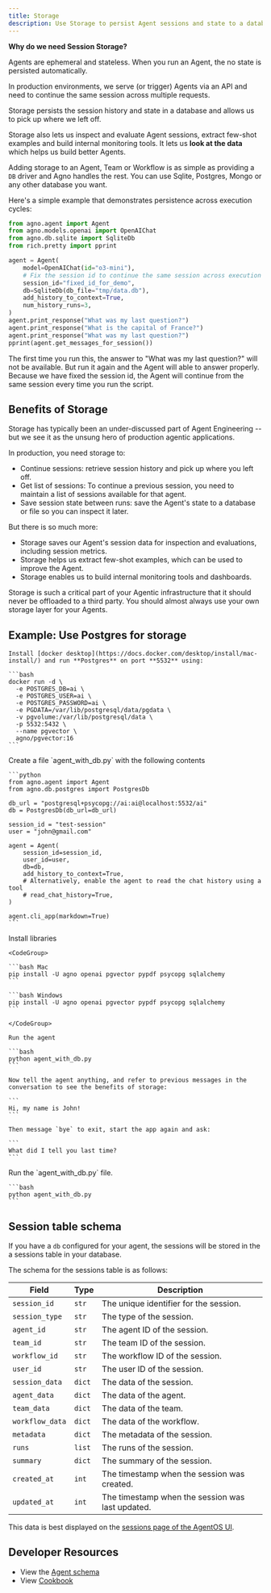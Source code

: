 ```yaml
---
title: Storage
description: Use Storage to persist Agent sessions and state to a database or file.
---
```


**Why do we need Session Storage?**

Agents are ephemeral and stateless. When you run an Agent, the no state is persisted automatically.

In production environments, we serve (or trigger) Agents via an API and need to continue the same session across multiple requests.

Storage persists the session history and state in a database and allows us to pick up where we left off.

Storage also lets us inspect and evaluate Agent sessions, extract few-shot examples and build internal monitoring tools. It lets us **look at the data** which helps us build better Agents.

Adding storage to an Agent, Team or Workflow is as simple as providing a `DB` driver and Agno handles the rest. You can use Sqlite, Postgres, Mongo or any other database you want.

Here's a simple example that demonstrates persistence across execution cycles:

```python storage.py
from agno.agent import Agent
from agno.models.openai import OpenAIChat
from agno.db.sqlite import SqliteDb
from rich.pretty import pprint

agent = Agent(
    model=OpenAIChat(id="o3-mini"),
    # Fix the session id to continue the same session across execution cycles
    session_id="fixed_id_for_demo",
    db=SqliteDb(db_file="tmp/data.db"),
    add_history_to_context=True,
    num_history_runs=3,
)
agent.print_response("What was my last question?")
agent.print_response("What is the capital of France?")
agent.print_response("What was my last question?")
pprint(agent.get_messages_for_session())
```

The first time you run this, the answer to "What was my last question?" will not be available. But run it again and the Agent will able to answer properly. Because we have fixed the session id, the Agent will continue from the same session every time you run the script.

## Benefits of Storage

Storage has typically been an under-discussed part of Agent Engineering -- but we see it as the unsung hero of production agentic applications.

In production, you need storage to:

- Continue sessions: retrieve session history and pick up where you left off.
- Get list of sessions: To continue a previous session, you need to maintain a list of sessions available for that agent.
- Save session state between runs: save the Agent's state to a database or file so you can inspect it later.

But there is so much more:

- Storage saves our Agent's session data for inspection and evaluations, including session metrics.
- Storage helps us extract few-shot examples, which can be used to improve the Agent.
- Storage enables us to build internal monitoring tools and dashboards.

<Warning>
Storage is such a critical part of your Agentic infrastructure that it should never be offloaded to a third party. You should almost always use your own storage layer for your Agents.
</Warning>

## Example: Use Postgres for storage

<Steps>
  <Step title="Run Postgres">

    Install [docker desktop](https://docs.docker.com/desktop/install/mac-install/) and run **Postgres** on port **5532** using:

    ```bash
    docker run -d \
      -e POSTGRES_DB=ai \
      -e POSTGRES_USER=ai \
      -e POSTGRES_PASSWORD=ai \
      -e PGDATA=/var/lib/postgresql/data/pgdata \
      -v pgvolume:/var/lib/postgresql/data \
      -p 5532:5432 \
      --name pgvector \
      agno/pgvector:16
    ```

  </Step>
  <Step title="Create an Agent with Session Storage">
    Create a file `agent_with_db.py` with the following contents

    ```python
    from agno.agent import Agent
    from agno.db.postgres import PostgresDb

    db_url = "postgresql+psycopg://ai:ai@localhost:5532/ai"
    db = PostgresDb(db_url=db_url)

    session_id = "test-session"
    user = "john@gmail.com"

    agent = Agent(
        session_id=session_id,
        user_id=user,
        db=db,
        add_history_to_context=True,
        # Alternatively, enable the agent to read the chat history using a tool
        # read_chat_history=True,
    )

    agent.cli_app(markdown=True)
    ```

  </Step>
  <Step title="Run the agent">
    Install libraries

    <CodeGroup>

    ```bash Mac
    pip install -U agno openai pgvector pypdf psycopg sqlalchemy
    ```

    ```bash Windows
    pip install -U agno openai pgvector pypdf psycopg sqlalchemy
    ```

    </CodeGroup>

    Run the agent

    ```bash
    python agent_with_db.py
    ```

    Now tell the agent anything, and refer to previous messages in the conversation to see the benefits of storage:

    ```
    Hi, my name is John!
    ```

    Then message `bye` to exit, start the app again and ask:

    ```
    What did I tell you last time?
    ```

  </Step>
  <Step title="Start a new run">
    Run the `agent_with_db.py` file.

    ```bash
    python agent_with_db.py 
    ```

  </Step>
</Steps>

## Session table schema

If you have a `db` configured for your agent, the sessions will be stored in the a sessions table in your database.

The schema for the sessions table is as follows:

| Field | Type | Description |
|-------|------|-------------|
| `session_id` | `str` | The unique identifier for the session. |
| `session_type` | `str` | The type of the session. |
| `agent_id` | `str` | The agent ID of the session. |
| `team_id` | `str` | The team ID of the session. |
| `workflow_id` | `str` | The workflow ID of the session. |
| `user_id` | `str` | The user ID of the session. |
| `session_data` | `dict` | The data of the session. |
| `agent_data` | `dict` | The data of the agent. |
| `team_data` | `dict` | The data of the team. |
| `workflow_data` | `dict` | The data of the workflow. |
| `metadata` | `dict` | The metadata of the session. |
| `runs` | `list` | The runs of the session. |
| `summary` | `dict` | The summary of the session. |
| `created_at` | `int` | The timestamp when the session was created. |
| `updated_at` | `int` | The timestamp when the session was last updated. |

This data is best displayed on the [sessions page of the AgentOS UI](https://os.agno.com/sessions).

## Developer Resources

- View the [Agent schema](/reference/agents/agent)
- View [Cookbook](https://github.com/agno-agi/agno/tree/v2.0/cookbook/db/)